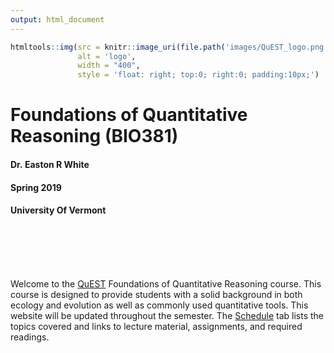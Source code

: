 ```yaml
---
output: html_document
---
```


```r
htmltools::img(src = knitr::image_uri(file.path('images/QuEST_logo.png')), 
               alt = 'logo',
               width = "400",
               style = 'float: right; top:0; right:0; padding:10px;')
```


# **Foundations of Quantitative Reasoning (BIO381)**

#### Dr. Easton R White 
#### Spring 2019 
#### University Of Vermont

<br><br><br><br>

Welcome to the [QuEST](https://www.uvm.edu/quest) Foundations of Quantitative Reasoning course. This course is designed to provide students with a solid background in both ecology and evolution as well as commonly used quantitative tools. This website will be updated throughout the semester. The [Schedule](https://erwhite1.github.io/QuantReasoning/schedule.html) tab lists the topics covered and links to lecture material, assignments, and required readings.
